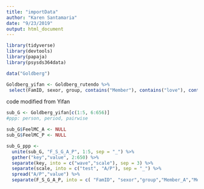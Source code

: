 ```yaml
---
title: "importData"
author: "Karen Santamaria"
date: "9/23/2019"
output: html_document
---
```


```r
library(tidyverse)
library(devtools)
library(papaja)
library(psysds364data)
```

```r
data("Goldberg")
```


```r
Goldberg_yifan <- Goldberg_rutendo %>%
 select(FamID, sexor, group, contains("Member"), contains("love"), contains("cnflct"), contains("ambiv"), contains("maint"), contains("seq"), contains("attach"), contains("feel"))
```


code modified from Yifan 
```r
sub_G <- Goldberg_yifan[c(1:5, 6:656)]
#ppp: person, period, pairwise

sub_G$FeelMC_A <- NULL
sub_G$FeelMC_P <- NULL

sub_G_ppp <- 
  unite(sub_G, "F_S_G_A_P", 1:5, sep = "_") %>%
  gather("key","value", 2:650) %>%
  separate(key, into = c("wave","scale"), sep = 3) %>%
  separate(scale, into = c("test", "A/P"), sep = "_") %>%
  spread("A/P","value") %>%
  separate(F_S_G_A_P, into = c( "FamID", "sexor","group","Member_A","Member_P"), sep = "_")
```


